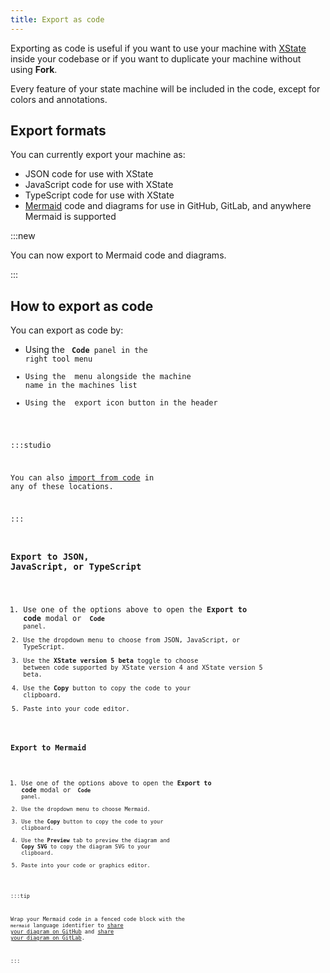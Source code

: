 ```yaml
---
title: Export as code
---
```


Exporting as code is useful if you want to use your machine with [XState](xstate.mdx) inside your codebase or if you want to duplicate your machine without using **Fork**.

Every feature of your state machine will be included in the code, except for colors and annotations.

## Export formats

You can currently export your machine as:

- JSON code for use with XState
- JavaScript code for use with XState
- TypeScript code for use with XState
- [Mermaid](https://mermaid.js.org) code and diagrams for use in GitHub, GitLab, and anywhere Mermaid is supported

:::new

You can now export to Mermaid code and diagrams.

:::

## How to export as code

You can export as code by:
- Using the <Code size={18} /> **Code** panel in the right tool menu
- Using the <MoreHorizontal size={18} /> menu alongside the machine name in the machines list
- Using the <Upload size={18} /> export icon button in the header

:::studio

You can also [import from code](import-from-code.mdx) in any of these locations.

:::

### Export to JSON, JavaScript, or TypeScript

1. Use one of the options above to open the **Export to code** modal or <Code size={18} /> **Code** panel.
2. Use the dropdown menu to choose from JSON, JavaScript, or TypeScript.
3. Use the **XState version 5 beta** toggle to choose between code supported by XState version 4 and XState version 5 beta.
4. Use the **Copy** button to copy the code to your clipboard.
5. Paste into your code editor.

### Export to Mermaid

1. Use one of the options above to open the **Export to code** modal or <Code size={18} /> **Code** panel.
2. Use the dropdown menu to choose Mermaid.
3. Use the **Copy** button to copy the code to your clipboard.
4. Use the **Preview** tab to preview the diagram and **Copy SVG** to copy the diagram SVG to your clipboard.
5. Paste into your code or graphics editor.

:::tip

Wrap your Mermaid code in a fenced code block with the `mermaid` language identifier to [share your diagram on GitHub](https://docs.github.com/en/get-started/writing-on-github/working-with-advanced-formatting/creating-diagrams#creating-mermaid-diagrams) and [share your diagram on GitLab](https://handbook.gitlab.com/handbook/tools-and-tips/mermaid/).

:::